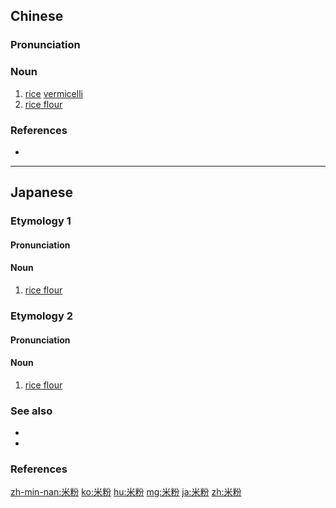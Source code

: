 ==Chinese==
{{zh-forms}}

===Pronunciation===
{{zh-pron
|m=mǐfěn
|c=mai5 fan2
|c-t=mai2 fun2
|mn=bí-hún
|cat=n
}}

===Noun===
{{zh-noun}}

# [[rice]] [[vermicelli]]
# [[rice flour]]

===References===
* {{pedialite|米粉|lang=zh}}

{{zh-cat|Pasta}}

----

==Japanese==

===Etymology 1===
{{ja-kanjitab|べい|ふん|yomi=o}}

====Pronunciation====
{{ja-pron|yomi=o|べいふん|acc=0|acc_ref=DJR}}

====Noun====
{{ja-noun|べいふん}}

# [[rice flour]]

===Etymology 2===
{{ja-kanjitab|こめ|こ|yomi=k}}

====Pronunciation====
{{ja-pron|yomi=k|こめこ|acc=3|acc_ref=DJR|acc2=0|acc2_ref=DJR}}

====Noun====
{{ja-noun|こめこ}}

# [[rice flour]]

===See also===
* {{pedialite|lang=ja}}
* {{pedialite|Rice flour}}

===References===
<references/>

[[zh-min-nan:米粉]]
[[ko:米粉]]
[[hu:米粉]]
[[mg:米粉]]
[[ja:米粉]]
[[zh:米粉]]